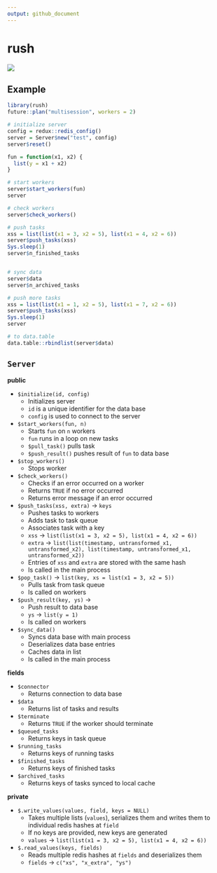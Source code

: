 ```yaml
---
output: github_document
---
```


<!-- README.md is generated from README.Rmd. Please edit that file -->

# rush

![](man/figures/README-flow.png)

## Example

```r
library(rush)
future::plan("multisession", workers = 2)

# initialize server
config = redux::redis_config()
server = Server$new("test", config)
server$reset()

fun = function(x1, x2) {
  list(y = x1 + x2)
}

# start workers
server$start_workers(fun)
server

# check workers
server$check_workers()

# push tasks
xss = list(list(x1 = 3, x2 = 5), list(x1 = 4, x2 = 6))
server$push_tasks(xss)
Sys.sleep(1)
server$n_finished_tasks


# sync data
server$data
server$n_archived_tasks

# push more tasks
xss = list(list(x1 = 1, x2 = 5), list(x1 = 7, x2 = 6))
server$push_tasks(xss)
Sys.sleep(1)
server

# to data.table
data.table::rbindlist(server$data)
```

## `Server`

**public**

* `$initialize(id, config)`
    - Initializes server
    - `id` is a unique identifier for the data base
    - `config` is used to connect to the server

* `$start_workers(fun, n)`
    - Starts `fun` on `n` workers
    - `fun` runs in a loop on new tasks
    - `$pull_task()` pulls task
    - `$push_result()` pushes result of `fun` to data base

* `$stop_workers()`
    - Stops worker

* `$check_workers()`
    - Checks if an error occurred on a worker
    - Returns `TRUE` if no error occurred
    - Returns error message if an error occurred

* `$push_tasks(xss, extra)` -> `keys`
    - Pushes tasks to workers
    - Adds task to task queue
    - Associates task with a key
    - `xss` -> `list(list(x1 = 3, x2 = 5), list(x1 = 4, x2 = 6))`
    - `extra` -> `list(list(timestamp, untransformed_x1, untransformed_x2), list(timestamp, untransformed_x1, untransformed_x2))`
    - Entries of `xss` and `extra` are stored with the same hash
    - Is called in the main process

* `$pop_task()` -> `list(key, xs = list(x1 = 3, x2 = 5))`
    - Pulls task from task queue
    - Is called on workers

* `$push_result(key, ys)` ->
    - Push result to data base
    - `ys` -> `list(y = 1)`
    - Is called on workers

* `$sync_data()`
    - Syncs data base with main process
    - Deserializes data base entries
    - Caches data in list
    - Is called in the main process

**fields**

* `$connector`
    - Returns connection to data base

* `$data`
    - Returns list of tasks and results

* `$terminate`
    - Returns `TRUE` if the worker should terminate

* `$queued_tasks`
    - Returns keys in task queue

* `$running_tasks`
    - Returns keys of running tasks

* `$finished_tasks`
    - Returns keys of finished tasks

* `$archived_tasks`
    - Returns keys of tasks synced to local cache

**private**

* `$.write_values(values, field, keys = NULL)`
    - Takes multiple lists (`values`), serializes them and writes them to individual redis hashes at `field`
    - If no keys are provided, new keys are generated
    - `values` -> `list(list(x1 = 3, x2 = 5), list(x1 = 4, x2 = 6))`

* `$.read_values(keys, fields)`
    - Reads multiple redis hashes at `fields` and deserializes them
    - `fields` -> `c("xs", "x_extra", "ys")`
